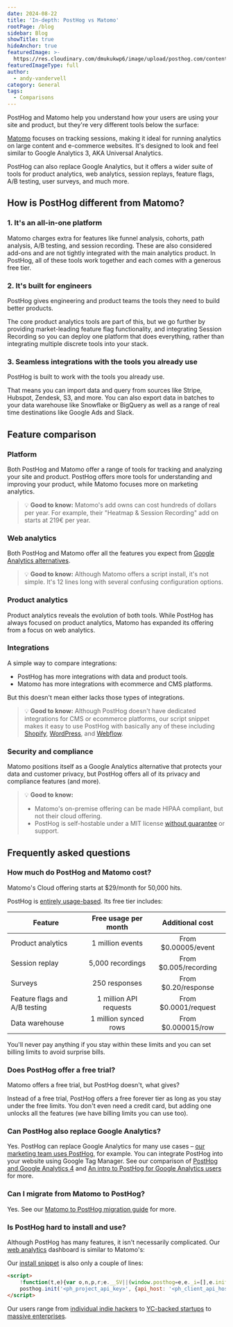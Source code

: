 ```yaml
---
date: 2024-08-22
title: 'In-depth: PostHog vs Matomo'
rootPage: /blog
sidebar: Blog
showTitle: true
hideAnchor: true
featuredImage: >-
  https://res.cloudinary.com/dmukukwp6/image/upload/posthog.com/contents/images/blog/comparisons/matomo.jpeg
featuredImageType: full
author:
  - andy-vandervell
category: General
tags:
  - Comparisons
---
```



PostHog and Matomo help you understand how your users are using your site and product, but they're very different tools below the surface:

[Matomo](/blog/best-matomo-alternatives) focuses on tracking sessions, making it ideal for running analytics on large content and e-commerce websites. It's designed to look and feel similar to Google Analytics 3, AKA Universal Analytics.

PostHog can also replace Google Analytics, but it offers a wider suite of tools for product analytics, web analytics, session replays, feature flags, A/B testing, user surveys, and much more.

## How is PostHog different from Matomo?

### 1. It's an all-in-one platform

Matomo charges extra for features like funnel analysis, cohorts, path analysis, A/B testing, and session recording. These are also considered add-ons and are not tightly integrated with the main analytics product. In PostHog, all of these tools work together and each comes with a generous free tier.


### 2. It's built for engineers

PostHog gives engineering and product teams the tools they need to build better products. 

The core product analytics tools are part of this, but we go further by providing market-leading feature flag functionality, and integrating Session Recording so you can deploy one platform that does everything, rather than integrating multiple discrete tools into your stack.

### 3. Seamless integrations with the tools you already use

PostHog is built to work with the tools you already use. 

That means you can import data and query from sources like Stripe, Hubspot, Zendesk, S3, and more. You can also export data in batches to your data warehouse like Snowflake or BigQuery as well as a range of real time destinations like Google Ads and Slack.

## Feature comparison

### Platform

Both PostHog and Matomo offer a range of tools for tracking and analyzing your site and product. PostHog offers more tools for understanding and improving your product, while Matomo focuses more on marketing analytics.

<ComparisonTable column1="PostHog" column2="Matomo">
 <ComparisonRow column1={true} column2={true} feature="Product analytics" description="Track events and conversion; analyze user behavior" />
  <ComparisonRow column1={true} column2={true} feature="Web analytics" description="Simple dashboard of aggregate traffic, sources, campaigns, and session metrics" />
  <ComparisonRow column1={true} column2="Add on" feature="Session replay" description="Watch real users use your product, diagnose bugs" />
	<ComparisonRow column1={true} column2="Add on" feature="Heatmaps" description="Visualize where users click in your app or website" />
  <ComparisonRow column1={true} column2="Add on" feature="Experiments" description="Run A/B/n tests on new features, optimize conversion funnels" />
  <ComparisonRow column1={true} column2={false} feature="Surveys" description="Collect and analyze feedback, run NPS and PMF surveys" />
  <ComparisonRow column1={true} column2={false} feature="Feature flags" description="Roll out features safely, toggle features for cohorts or individuals" />
	<ComparisonRow column1={true} column2={false} feature="Free tier" description="Free forever option, no credit card required" />
	<ComparisonRow column1="Unlimited" column2="30" feature="Free team members" description="Number of users you can invite to your instance" />
	<ComparisonRow column1={true} column2={true} feature="EU hosting" description="Access and store your data in the EU" />
  <ComparisonRow column1={true} column2={true} feature="Open source" description="View code, comment on roadmap, and contribute" />
  <ComparisonRow column1={true} column2={true} feature="Server-side SDKs" description="Capture events and use features from Python, Node, and more" />
  <ComparisonRow column1={true} column2={true} feature="Mobile SDKs" description="Capture events and use features from Android, iOS, and more" />
  <ComparisonRow column1={true} column2={true} feature="API" description="Capture events, get stats, and make changes via API" />
</ComparisonTable>

> 💡 **Good to know:** Matomo's add owns can cost hundreds of dollars per year. For example, their "Heatmap & Session Recording" add on starts at 219€ per year.

### Web analytics

Both PostHog and Matomo offer all the features you expect from [Google Analytics alternatives](/blog/ga4-alternatives).

<ComparisonTable column1="PostHog" column2="Matomo">
  <ComparisonRow column1={true} column2={true} feature="Pageviews" description="Track visitors and their views" />
  <ComparisonRow column1={true} column2={true} feature="Sessions" description="Track unique sessions and their durations" />
  <ComparisonRow column1={true} column2={true} feature="Traffic breakdown" description="See where your visitors and conversions are coming from" />
  <ComparisonRow column1={true} column2={true} feature="Conversions" description="Track actions you want users to take" />
  <ComparisonRow column1={true} column2={true} feature="Bounce rate" description="See the percentage of users that leave after one pageview" />
  <ComparisonRow column1={true} column2={true} feature="Entry and exit paths" description="See the pages users first visit and the last ones before they leave" />
  <ComparisonRow column1={true} column2={true} feature="Outbound clicks" description="See the links that take users away" />
  <ComparisonRow column1={true} column2={true} feature="UTM tracking" description="Track marketing campaigns with UTM tags" />
  <ComparisonRow column1={true} column2={true} feature="Cookieless tracking" description="Track users without cookies" />
  <ComparisonRow column1={true} column2={false} feature="Snippet install" description="Install simple HTML snippet" />
</ComparisonTable>

> 💡 **Good to know:** Although Matomo offers a script install, it's not simple. It's 12 lines long with several confusing configuration options. 

### Product analytics

Product analytics reveals the evolution of both tools. While PostHog has always focused on product analytics, Matomo has expanded its offering from a focus on web analytics.

<ComparisonTable column1="PostHog" column2="Matomo">
  <ComparisonRow column1={true} column2={true} feature="Custom events" description="Capture and analyze any type of event" />
  <ComparisonRow column1={true} column2={true} feature="Custom properties" description="Add more data to custom events or users" />
  <ComparisonRow column1={true} column2={false} feature="Autocapture" description="Capture frontend clicks and events automatically" />
  <ComparisonRow column1={true} column2={true} feature="Graphs and trends" description="Build custom insights and visualizations" />
  <ComparisonRow column1={true} column2="Add on" feature="Funnels" description="Track users through a sequence of events" />
  <ComparisonRow column1={true} column2="Add on" feature="Retention" description="Visualize which users stay, for how long" />
  <ComparisonRow column1={true} column2={true} feature="Custom dashboards" description="Build a custom dashboard of your own or use a template" />
  <ComparisonRow column1={true} column2="Add on" feature="Cohorts" description="Combine users based on properties and events for group analysis" />
  <ComparisonRow column1={true} column2={true} feature="User profiles" description="View user demographic data such as country, language, and device type" />
  <ComparisonRow column1={true} column2={false} feature="Group analytics" description="Track metrics at a company and account level" />
  <ComparisonRow column1={true} column2="Add on" feature="Paths" description="Track user flows and where they drop off" />
  <ComparisonRow column1={true} column2="Enterprise" feature="SQL" description="Query your data with SQL" />
</ComparisonTable>

### Integrations

A simple way to compare integrations:

- PostHog has more integrations with data and product tools.
- Matomo has more integrations with ecommerce and CMS platforms.

But this doesn't mean either lacks those types of integrations.

<ComparisonTable column1="PostHog" column2="Matomo">
  <ComparisonRow column1={true} column2={true} feature="CSV exports" description="Export your data as a CSV" />
  <ComparisonRow column1={true} column2="BigQuery" feature="Warehouse exports" description="Export data to warehouses like S3 and BigQuery for storage and analysis" />
  <ComparisonRow column1={true} column2={false} feature="Warehouse import" description="Import and query data from third-party sources like Postgres, S3, and GCS" />
  <ComparisonRow column1="Events, reports" column2="Reports, anomalies" feature="Slack" description="Send events, reports, and anomalies to Slack" />
  <ComparisonRow column1={true} column2={true} feature="Email" description="Send reports to email" />
  <ComparisonRow column1={false} column2="Add on" feature="Google Search Console" description="See search queries that sent traffic to your site" />
	<ComparisonRow column1="Script" column2={true} feature="WordPress" description="Capture events from WordPress" />
  <ComparisonRow column1={true} column2={false} feature="Stripe" description="Import and query charges, customers, invoices, subscriptions, and more" />
  <ComparisonRow column1={true} column2={false} feature="Hubspot" description="Import and query contacts, companies, deals, and more" />
  <ComparisonRow column1={true} column2={false} feature="Zendesk" description="Import and query organizations, tickets, users, and more" />
	<ComparisonRow column1={true} column2={false} feature="Zapier" description="Trigger Zapier automations on events" />
  <ComparisonRow column1={true} column2="Add on" feature="Sentry" description="Send and receive error data with Sentry" />
</ComparisonTable>

> 💡 **Good to know:** Although PostHog doesn't have dedicated integrations for CMS or ecommerce platforms, our script snippet makes it easy to use PostHog with basically any of these including [Shopify](/docs/libraries/shopify), [WordPress](/docs/libraries/wordpress), and [Webflow](/docs/libraries/webflow).

### Security and compliance

Matomo positions itself as a Google Analytics alternative that protects your data and customer privacy, but PostHog offers all of its privacy and compliance features (and more).

<ComparisonTable column1="PostHog" column2="Matomo">
  <ComparisonRow column1={true} column2={true} feature="Self-hostable" description="Self-host your instance for full control" />
  <ComparisonRow column1={true} column2={false} feature="Bot blocking" description="Block scrapers, crawlers, and other unwanted traffic from stats" />
  <ComparisonRow column1={true} column2={false} feature="Reverse proxy" description="Official instructions on avoiding tracking blockers" />
  <ComparisonRow column1={true} column2={false} feature="HIPAA-ready" description="Can be compliant with HIPAA" />
  <ComparisonRow column1={true} column2={true} feature="GDPR-ready" description="Can be compliant with GDPR" />
  <ComparisonRow column1={true} column2={true} feature="Data anonymization" description="Options to anonymize user data" />
  <ComparisonRow column1={true} column2={false} feature="SOC 2" description="SOC 2 security certification" />
  <ComparisonRow column1={true} column2={true} feature="2FA" description="Enforce login with two-factor authentication" />
  <ComparisonRow column1="Enterprise" column2="Add on" feature="SAML/SSO" description="Use SAML or single sign-on authentication" />
	<ComparisonRow column1="Enterprise" column2={"Add on"} feature="Audit log" description="Get a report of all activities happening in your instance" />
</ComparisonTable>

> 💡 **Good to know:** 
> - Matomo's on-premise offering can be made HIPAA compliant, but not their cloud offering.
> - PostHog is self-hostable under a MIT license [without guarantee](/docs/self-host/open-source/disclaimer) or support. 

## Frequently asked questions

### How much do PostHog and Matomo cost?

Matomo's Cloud offering starts at $29/month for 50,000 hits. 

PostHog is [entirely usage-based](/pricing). Its free tier includes:

| Feature                         | Free usage per month  | Additional cost        |
|---------------------------------|:---------------------:|:----------------------:|
| Product analytics               | 1 million events      | From $0.00005/event    |
| Session replay                  | 5,000 recordings      | From $0.005/recording  |
| Surveys                         | 250 responses         | From $0.20/response    |
| Feature flags and A/B testing   | 1 million API requests| From $0.0001/request   |
| Data warehouse                  | 1 million synced rows | From $0.000015/row     |

You'll never pay anything if you stay within these limits and you can set billing limits to avoid surprise bills.

### Does PostHog offer a free trial?

Matomo offers a free trial, but PostHog doesn't, what gives? 

Instead of a free trial, PostHog offers a free forever tier as long as you stay under the free limits. You don't even need a credit card, but adding one unlocks all the features (we have billing limits you can use too).

### Can PostHog also replace Google Analytics?

Yes. PostHog can replace Google Analytics for many use cases – [our marketing team uses PostHog](/blog/posthog-marketing), for example. You can integrate PostHog into your website using Google Tag Manager. See our comparison of [PostHog and Google Analytics 4](/blog/posthog-vs-ga4) and [An intro to PostHog for Google Analytics users](/blog/google-analytics-to-posthog) for more.

### Can I migrate from Matomo to PostHog?

Yes. See our [Matomo to PostHog migration guide](/docs/migrate/matomo) for more.

### Is PostHog hard to install and use?

Although PostHog has many features, it isn't necessarily complicated. Our [web analytics](/web-analytics) dashboard is similar to Matomo's:

<ProductScreenshot
    imageLight = "https://res.cloudinary.com/dmukukwp6/image/upload/Clean_Shot_2024_10_01_at_11_39_58_2x_5dff6baf53.png"
    imageDark = "https://res.cloudinary.com/dmukukwp6/image/upload/Clean_Shot_2024_10_01_at_11_40_26_2x_76efad2201.png"
    classes="rounded"
    alt="PostHog web analytics dashboard"
/>

Our [install snippet](/docs/getting-started/install?tab=snippet) is also only a couple of lines:

```html
<script>
    !function(t,e){var o,n,p,r;e.__SV||(window.posthog=e,e._i=[],e.init=function(i,s,a){function g(t,e){var o=e.split(".");2==o.length&&(t=t[o[0]],e=o[1]),t[e]=function(){t.push([e].concat(Array.prototype.slice.call(arguments,0)))}}(p=t.createElement("script")).type="text/javascript",p.crossOrigin="anonymous",p.async=!0,p.src=s.api_host+"/static/array.js",(r=t.getElementsByTagName("script")[0]).parentNode.insertBefore(p,r);var u=e;for(void 0!==a?u=e[a]=[]:a="posthog",u.people=u.people||[],u.toString=function(t){var e="posthog";return"posthog"!==a&&(e+="."+a),t||(e+=" (stub)"),e},u.people.toString=function(){return u.toString(1)+".people (stub)"},o="capture identify alias people.set people.set_once set_config register register_once unregister opt_out_capturing has_opted_out_capturing opt_in_capturing reset isFeatureEnabled onFeatureFlags getFeatureFlag getFeatureFlagPayload reloadFeatureFlags group updateEarlyAccessFeatureEnrollment getEarlyAccessFeatures getActiveMatchingSurveys getSurveys getNextSurveyStep onSessionId".split(" "),n=0;n<o.length;n++)g(u,o[n]);e._i.push([i,s,a])},e.__SV=1)}(document,window.posthog||[]);
    posthog.init('<ph_project_api_key>', {api_host: '<ph_client_api_host>', person_profiles: 'identified_only'})
</script>
```

Our users range from [individual indie hackers](/customers/headshot-pro) to [YC-backed startups](/customers/mintlify) to [massive enterprises](/customers/researchgate).
